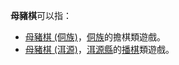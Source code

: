 '''母豬棋'''可以指：
*[[母豬棋_(侗族)|母豬棋 (侗族)]]，[[侗族|侗族]]的擔棋類遊戲。
*[[母豬棋_(洱源)|母豬棋 (洱源)]]，[[洱源縣|洱源縣]]的[[播棋|播棋]]類遊戲。
{{disambig|Cat=三字消歧义}}
